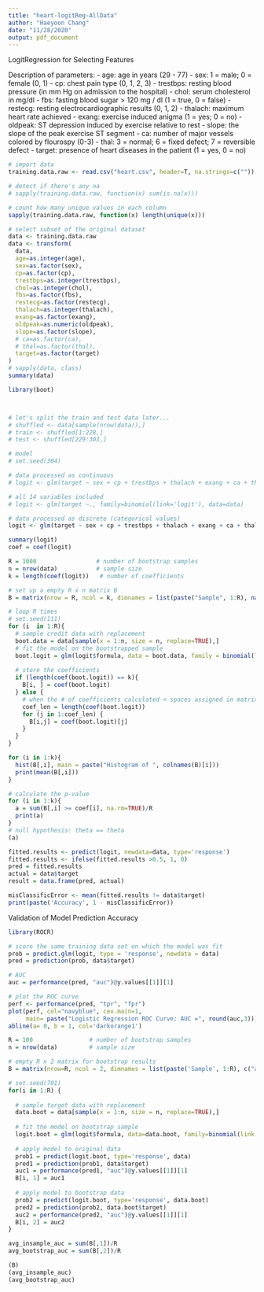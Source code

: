 ```yaml
---
title: "heart-logitReg-AllData"
author: "Haeyoon Chang"
date: "11/28/2020"
output: pdf_document
---
```


LogitRegression for Selecting Features

Description of parameters: 
- age: age in years (29 - 77)
- sex: 1 = male; 0 = female (0, 1)
- cp: chest pain type (0, 1, 2, 3) 
- trestbps: resting blood pressure (in mm Hg on admission to the hospital)
- chol: serum cholesterol in mg/dl
- fbs: fasting blood sugar > 120 mg / dl (1 = true, 0 = false)
- restecg: resting electrocardiographic results (0, 1, 2)
- thalach: maximum heart rate achieved
- exang: exercise induced anigma (1 = yes; 0 = no)
- oldpeak: ST depression induced by exercise relative to rest 
- slope: the slope of the peak exercise ST segment
- ca: number of major vessels colored by flourospy (0-3)
- thal: 3 = normal; 6 = fixed defect; 7 = reversible defect 
- target: presence of heart diseases in the patient (1 = yes, 0 = no)

```r
# import data 
training.data.raw <- read.csv("heart.csv", header=T, na.strings=c(""))

# detect if there's any na 
# sapply(training.data.raw, function(x) sum(is.na(x)))

# count how many unique values in each column
sapply(training.data.raw, function(x) length(unique(x)))

# select subset of the original dataset 
data <- training.data.raw
data <- transform(
  data,
  age=as.integer(age),
  sex=as.factor(sex),
  cp=as.factor(cp),
  trestbps=as.integer(trestbps),
  chol=as.integer(chol),
  fbs=as.factor(fbs),
  restecg=as.factor(restecg),
  thalach=as.integer(thalach),
  exang=as.factor(exang),
  oldpeak=as.numeric(oldpeak),
  slope=as.factor(slope),
  # ca=as.factor(ca),
  # thal=as.factor(thal),
  target=as.factor(target)
)
# sapply(data, class)
summary(data)
```

```r
library(boot)



# let's split the train and test data later...
# shuffled <- data[sample(nrow(data)),]
# train <- shuffled[1:228,]
# test <- shuffled[229:303,]

# model
# set.seed(304)

# data processed as continuous
# logit <- glm(target ~ sex + cp + trestbps + thalach + exang + ca + thal, family=binomial(link='logit'), data=train)

# all 14 variables included
# logit <- glm(target ~., family=binomial(link='logit'), data=data)

# data processed as discrete (categorical values)
logit <- glm(target ~ sex + cp + trestbps + thalach + exang + ca + thal, family=binomial(link='logit'), data=data)

summary(logit)
coef = coef(logit)
```

```r
R = 1000                 # number of bootstrap samples
n = nrow(data)           # sample size
k = length(coef(logit))   # number of coefficients

# set up a empty R x n matrix B
B = matrix(nrow = R, ncol = k, dimnames = list(paste("Sample", 1:R), names(coef(logit))))

# loop R times
# set.seed(111)
for (i  in 1:R){
  # sample credit data with replacement
  boot.data = data[sample(x = 1:n, size = n, replace=TRUE),]
  # fit the model on the bootstrapped sample
  boot.logit = glm(logit$formula, data = boot.data, family = binomial(link = "logit"))
  
  # store the coefficients
  if (length(coef(boot.logit)) == k){
    B[i, ] = coef(boot.logit)
  } else {
    # when the # of coefficients calculated < spaces assigned in matrix
    coef_len = length(coef(boot.logit))
    for (j in 1:coef_len) {
      B[i,j] = coef(boot.logit)[j]
    }
  }
}
```

```r
for (i in 1:k){
  hist(B[,i], main = paste("Histogram of ", colnames(B)[i]))
  print(mean(B[,i]))
}
```

```r
# calculate the p-value
for (i in 1:k){
  a = sum(B[,i] >= coef[i], na.rm=TRUE)/R
  print(a)
}
# null hypothesis: theta == theta
(a)
```
```r
fitted.results <- predict(logit, newdata=data, type='response')
fitted.results <- ifelse(fitted.results >0.5, 1, 0)
pred = fitted.results
actual = data$target
result = data.frame(pred, actual)

misClassificError <- mean(fitted.results != data$target)
print(paste('Accuracy', 1 - misClassificError))
```



Validation of Model Prediction Accuracy
```r
library(ROCR)

# score the same training data set on which the model was fit
prob = predict.glm(logit, type = 'response', newdata = data)
pred = prediction(prob, data$target)

# AUC
auc = performance(pred, "auc")@y.values[[1]][1]

# plot the ROC curve
perf <- performance(pred, "tpr", "fpr")
plot(perf, col="navyblue", cex.main=1,
     main= paste("Logistic Regression ROC Curve: AUC =", round(auc,3)))
abline(a= 0, b = 1, col='darkorange1')
```

```r
R = 100                # number of bootstrap samples
n = nrow(data)         # sample size

# empty R x 2 matrix for bootstrap results
B = matrix(nrow=R, ncol = 2, dimnames = list(paste('Sample', 1:R), c("auc_orig", "auc_boot")))

# set.seed(701)
for(i in 1:R) {
  
  # sample target data with replacement
  data.boot = data[sample(x = 1:n, size = n, replace=TRUE),]
  
  # fit the model on bootstrap sample
  logit.boot = glm(logit$formula, data=data.boot, family=binomial(link ="logit"))
  
  # apply model to original data
  prob1 = predict(logit.boot, type='response', data)
  pred1 = prediction(prob1, data$target)
  auc1 = performance(pred1, "auc")@y.values[[1]][1]
  B[i, 1] = auc1
  
  # apply model to bootstrap data
  prob2 = predict(logit.boot, type='response', data.boot)
  pred2 = prediction(prob2, data.boot$target)
  auc2 = performance(pred2, "auc")@y.values[[1]][1]
  B[i, 2] = auc2
}

avg_insample_auc = sum(B[,1])/R
avg_bootstrap_auc = sum(B[,2])/R

(B)
(avg_insample_auc)
(avg_bootstrap_auc)
```

